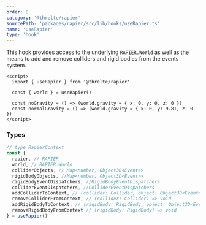 ```yaml
---
order: 8
category: '@threlte/rapier'
sourcePath: 'packages/rapier/src/lib/hooks/useRapier.ts'
name: 'useRapier'
type: 'hook'
---
```


This hook provides access to the underlying `RAPIER.World` as well as the means to add and remove colliders and rigid bodies from the events system.

```svelte
<script>
  import { useRapier } from '@threlte/rapier'

  const { world } = useRapier()

  const noGravity = () => (world.gravity = { x: 0, y: 0, z: 0 })
  const normalGravity = () => (world.gravity = { x: 0, y: 9.81, z: 0 })
</script>
```

### Types

```ts
// type RapierContext
const {
  rapier, // RAPIER
  world, // RAPIER.World
  colliderObjects, // Map<number, Object3D<Event>>
  rigidBodyObjects, //Map<number, Object3D<Event>>
  rigidBodyEventDispatchers, //RigidBodyEventDispatchers
  colliderEventDispatchers, //ColliderEventDispatchers
  addColliderToContext, // (collider: Collider, object: Object3D<Event>, eventDispatcher: ColliderEventDispatcher) => void
  removeColliderFromContext, // (collider: Collider) => void
  addRigidBodyToContext, // (rigidBody: RigidBody, object: Object3D<Event>, eventDispatcher: RigidBodyEventDispatcher) => void
  removeRigidBodyFromContext // (rigidBody: RigidBody) => void
} = useRapier()
```
